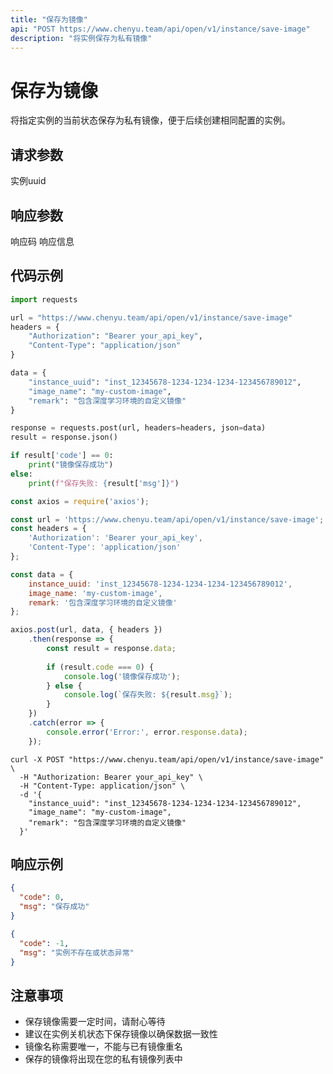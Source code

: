 ```yaml
---
title: "保存为镜像"
api: "POST https://www.chenyu.team/api/open/v1/instance/save-image"
description: "将实例保存为私有镜像"
---
```


# 保存为镜像

将指定实例的当前状态保存为私有镜像，便于后续创建相同配置的实例。

## 请求参数

<ParamField body="instance_uuid" type="string" required>
  实例uuid
</ParamField>

## 响应参数

<ResponseField name="code" type="integer">
  响应码
</ResponseField>

<ResponseField name="msg" type="string">
  响应信息
</ResponseField>

## 代码示例

<CodeGroup>

```python Python
import requests

url = "https://www.chenyu.team/api/open/v1/instance/save-image"
headers = {
    "Authorization": "Bearer your_api_key",
    "Content-Type": "application/json"
}

data = {
    "instance_uuid": "inst_12345678-1234-1234-1234-123456789012",
    "image_name": "my-custom-image",
    "remark": "包含深度学习环境的自定义镜像"
}

response = requests.post(url, headers=headers, json=data)
result = response.json()

if result['code'] == 0:
    print("镜像保存成功")
else:
    print(f"保存失败: {result['msg']}")
```

```javascript JavaScript
const axios = require('axios');

const url = 'https://www.chenyu.team/api/open/v1/instance/save-image';
const headers = {
    'Authorization': 'Bearer your_api_key',
    'Content-Type': 'application/json'
};

const data = {
    instance_uuid: 'inst_12345678-1234-1234-1234-123456789012',
    image_name: 'my-custom-image',
    remark: '包含深度学习环境的自定义镜像'
};

axios.post(url, data, { headers })
    .then(response => {
        const result = response.data;
        
        if (result.code === 0) {
            console.log('镜像保存成功');
        } else {
            console.log(`保存失败: ${result.msg}`);
        }
    })
    .catch(error => {
        console.error('Error:', error.response.data);
    });
```

```curl cURL
curl -X POST "https://www.chenyu.team/api/open/v1/instance/save-image" \
  -H "Authorization: Bearer your_api_key" \
  -H "Content-Type: application/json" \
  -d '{
    "instance_uuid": "inst_12345678-1234-1234-1234-123456789012",
    "image_name": "my-custom-image",
    "remark": "包含深度学习环境的自定义镜像"
  }'
```

</CodeGroup>

## 响应示例

<CodeGroup>

```json 成功响应
{
  "code": 0,
  "msg": "保存成功"
}
```

```json 失败响应
{
  "code": -1,
  "msg": "实例不存在或状态异常"
}
```

</CodeGroup>

## 注意事项

- 保存镜像需要一定时间，请耐心等待
- 建议在实例关机状态下保存镜像以确保数据一致性
- 镜像名称需要唯一，不能与已有镜像重名
- 保存的镜像将出现在您的私有镜像列表中